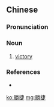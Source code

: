 {{also|胜捷}}
==Chinese==
{{zh-forms|s=胜捷}}

===Pronunciation===
{{zh-pron
|m=shèngjié
|cat=n
}}

===Noun===
{{zh-noun}}

# {{lb|zh|archaic}} [[victory]]

===References===
* {{cite-book
|last=Luo
|first=Guanzhong
|authorlink=w:Luo Guanzhong
|coauthors=
|year=
|title=[[s:Romance of the Three Kingdoms/Chapter 2#4|Romance of the Three Kingdoms/Chapter 2]]
|language=Mandarin/English
|publisher=
|location=
}}

[[ko:勝捷]]
[[mg:勝捷]]